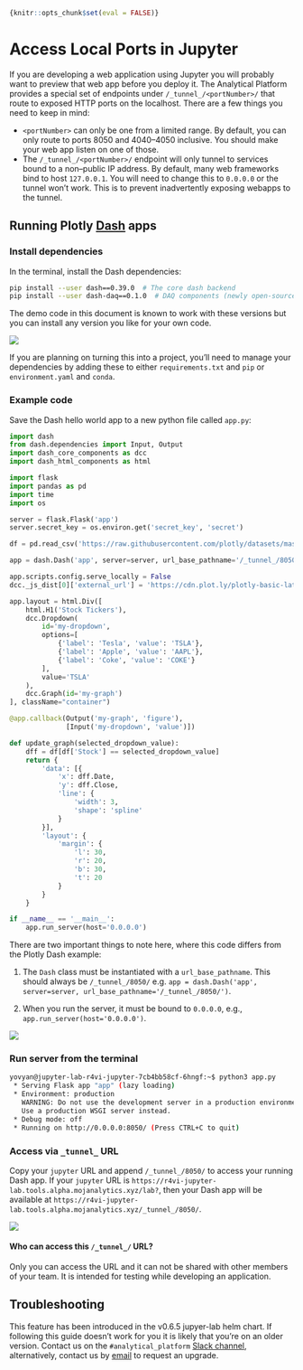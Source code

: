 ```r
{knitr::opts_chunk$set(eval = FALSE)}
```
# Access Local Ports in Jupyter

If you are developing a web application using Jupyter you will probably want to
preview that web app before you deploy it. The Analytical Platform provides a special set of
endpoints under `/_tunnel_/<portNumber>/` that route to exposed HTTP ports on
the localhost. There are a few things you need to keep in mind:

* `<portNumber>` can only be one from a limited range. By default, you can only route
  to ports 8050 and 4040--4050 inclusive. You should make your web app listen on
  one of those.
* The `/_tunnel_/<portNumber>/` endpoint will only tunnel to services bound to a
  non--public IP address. By default, many web frameworks bind to host `127.0.0.1`.
  You will need to change this to `0.0.0.0` or the tunnel won't work. This is to
  prevent inadvertently exposing webapps to the tunnel.

## Running Plotly [Dash] apps

### Install dependencies
In the terminal, install the Dash dependencies:

```bash
pip install --user dash==0.39.0  # The core dash backend
pip install --user dash-daq==0.1.0  # DAQ components (newly open-sourced!)
```

The demo code in this document is known to work with these versions but you can
install any version you like for your own code.

![](images/dash/dash_install_deps.gif)

If you are planning on turning this into a project, you'll need to manage your
dependencies by adding these to either `requirements.txt` and `pip` or
`environment.yaml` and `conda`.

### Example code
Save the Dash hello world app to a new python file called `app.py`:

```python
import dash
from dash.dependencies import Input, Output
import dash_core_components as dcc
import dash_html_components as html

import flask
import pandas as pd
import time
import os

server = flask.Flask('app')
server.secret_key = os.environ.get('secret_key', 'secret')

df = pd.read_csv('https://raw.githubusercontent.com/plotly/datasets/master/hello-world-stock.csv')

app = dash.Dash('app', server=server, url_base_pathname='/_tunnel_/8050/')

app.scripts.config.serve_locally = False
dcc._js_dist[0]['external_url'] = 'https://cdn.plot.ly/plotly-basic-latest.min.js'

app.layout = html.Div([
    html.H1('Stock Tickers'),
    dcc.Dropdown(
        id='my-dropdown',
        options=[
            {'label': 'Tesla', 'value': 'TSLA'},
            {'label': 'Apple', 'value': 'AAPL'},
            {'label': 'Coke', 'value': 'COKE'}
        ],
        value='TSLA'
    ),
    dcc.Graph(id='my-graph')
], className="container")

@app.callback(Output('my-graph', 'figure'),
              [Input('my-dropdown', 'value')])

def update_graph(selected_dropdown_value):
    dff = df[df['Stock'] == selected_dropdown_value]
    return {
        'data': [{
            'x': dff.Date,
            'y': dff.Close,
            'line': {
                'width': 3,
                'shape': 'spline'
            }
        }],
        'layout': {
            'margin': {
                'l': 30,
                'r': 20,
                'b': 30,
                't': 20
            }
        }
    }

if __name__ == '__main__':
    app.run_server(host='0.0.0.0')

```

There are two important things to note here, where this code differs from the
Plotly Dash example:

1. The `Dash` class must be instantiated with a `url_base_pathname`. This should
always be `/_tunnel_/8050/` e.g.
`app = dash.Dash('app', server=server, url_base_pathname='/_tunnel_/8050/')`.

2. When you run the server, it must be bound to `0.0.0.0`, e.g., `app.run_server(host='0.0.0.0')`.

![](images/dash/save_example.gif)

### Run server from the terminal

```sh
yovyan@jupyter-lab-r4vi-jupyter-7cb4bb58cf-6hngf:~$ python3 app.py
 * Serving Flask app "app" (lazy loading)
 * Environment: production
   WARNING: Do not use the development server in a production environment.
   Use a production WSGI server instead.
 * Debug mode: off
 * Running on http://0.0.0.0:8050/ (Press CTRL+C to quit)
```

### Access via `_tunnel_` URL

Copy your `jupyter` URL and append `/_tunnel_/8050/` to access your running Dash
app. If your `jupyter` URL is `https://r4vi-jupyter-lab.tools.alpha.mojanalytics.xyz/lab?`,
then your Dash app will be available at
`https://r4vi-jupyter-lab.tools.alpha.mojanalytics.xyz/_tunnel_/8050/`.

![](images/dash/visit_url.gif)

#### Who can access this `/_tunnel_/` URL?

Only you can access the URL and it can not be shared with other members of your
team. It is intended for testing while developing an application.

## Troubleshooting

This feature has been introduced in the v0.6.5 jupyer-lab helm chart. If following
this guide doesn't work for you it is likely that you're on an older version.
Contact us on the `#analytical_platform` [Slack channel],
alternatively, contact us by [email](mailto:analytical_platform@digital.justice.gov.uk)
to request an upgrade.


[dash]: https://dash.plot.ly/
[Slack channel]: (https://asdslack.slack.com/messages/anaytical_platform/

